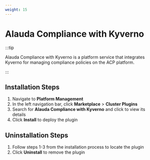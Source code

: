 ```yaml
---
weight: 15
---
```


# Alauda Compliance with Kyverno

:::tip

Alauda Compliance with Kyverno is a platform service that integrates Kyverno for managing compliance policies on the ACP platform.

:::

## Installation Steps

1. Navigate to **Platform Management**
2. In the left navigation bar, click **Marketplace** > **Cluster Plugins**
3. Search for **Alauda Compliance with Kyverno** and click to view its details
4. Click **Install** to deploy the plugin

## Uninstallation Steps

1. Follow steps 1-3 from the installation process to locate the plugin
2. Click **Uninstall** to remove the plugin













